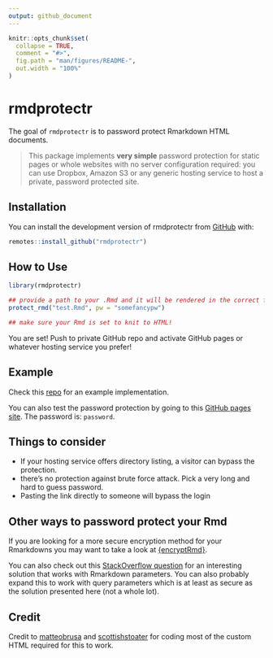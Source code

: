 ```yaml
---
output: github_document
---
```


<!-- README.md is generated from README.Rmd. Please edit that file -->

```r
knitr::opts_chunk$set(
  collapse = TRUE,
  comment = "#>",
  fig.path = "man/figures/README-",
  out.width = "100%"
)
```

# rmdprotectr

<!-- badges: start -->
<!-- badges: end -->

The goal of `rmdprotectr` is to password protect Rmarkdown HTML documents.

> This package implements **very simple** password protection for static pages or whole websites with no server configuration required: you can use Dropbox, Amazon S3 or any generic hosting service to host a private, password protected site.

## Installation

You can install the development version of rmdprotectr from [GitHub](https://github.com/favstats/rmdprotectr) with:

```r
remotes::install_github("rmdprotectr")
```

## How to Use

```r
library(rmdprotectr)

## provide a path to your .Rmd and it will be rendered in the correct folder
protect_rmd("test.Rmd", pw = "somefancypw")

## make sure your Rmd is set to knit to HTML!
```

You are set! Push to private GitHub repo and activate GitHub pages or whatever hosting service you prefer!

## Example

Check this [repo](https://favstats.github.io/pwtest/) for an example implementation. 

You can also test the password protection by going to this [GitHub pages site](https://favstats.github.io/pwtest/). The password is: `password`.

## Things to consider 

- If your hosting service offers directory listing, a visitor can bypass the protection.
- there's no protection against brute force attack. Pick a very long and hard to guess password.
- Pasting the link directly to someone will bypass the login


## Other ways to password protect your Rmd

If you are looking for a more secure encryption method for your Rmarkdowns you may want to take a look at [{encryptRmd}](https://github.com/dirkschumacher/encryptedRmd/).

You can also check out this [StackOverflow question](https://stackoverflow.com/questions/61379250/bookdown-password-protect-a-single-page-chapter-in-html) for an interesting solution that works with Rmarkdown parameters. You can also probably expand this to work with query parameters which is at least as secure as the solution presented here (not a whole lot).

## Credit

Credit to [matteobrusa](https://github.com/matteobrusa/Password-protection-for-static-pages) and [scottishstoater](https://github.com/scottishstoater/protected-github-pages) for coding most of the custom HTML required for this to work.
